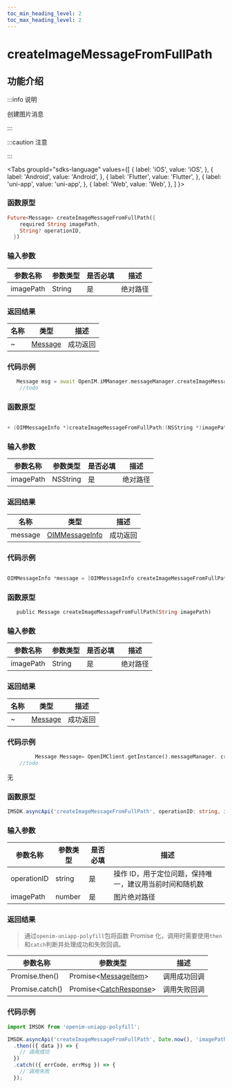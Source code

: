 ```yaml
---
toc_min_heading_level: 2
toc_max_heading_level: 2
---
```


# createImageMessageFromFullPath

## 功能介绍

:::info 说明

创建图片消息

:::

:::caution 注意

:::

<Tabs
groupId="sdks-language"
values={[
{ label: 'iOS', value: 'iOS', },
{ label: 'Android', value: 'Android', },
{ label: 'Flutter', value: 'Flutter', },
{ label: 'uni-app', value: 'uni-app', },
{ label: 'Web', value: 'Web', },
]
}>

<TabItem value="Flutter">

### 函数原型

```dart showLineNumbers
Future<Message> createImageMessageFromFullPath({
    required String imagePath,
    String? operationID,
  })
```

### 输入参数

| 参数名称  | 参数类型 | 是否必填 | 描述     |
| --------- | -------- | -------- | -------- |
| imagePath | String   | 是       | 绝对路径 |

### 返回结果

| 名称 | 类型                                               | 描述     |
| ---- | -------------------------------------------------- | -------- |
| ~    | [Message](docs/sdks/class/message/messageInfo.mdx) | 成功返回 |

### 代码示例

```dart showLineNumbers
   Message msg = await OpenIM.iMManager.messageManager.createImageMessageFromFullPath(imagePath: imagePath);
    //todo

```

</TabItem>

<TabItem value="iOS">

### 函数原型

```swift showLineNumbers

+ (OIMMessageInfo *)createImageMessageFromFullPath:(NSString *)imagePath;

```

### 输入参数

| 参数名称  | 参数类型 | 是否必填 | 描述     |
| --------- | -------- | -------- | -------- |
| imagePath | NSString | 是       | 绝对路径 |

### 返回结果

| 名称    | 类型                                                      | 描述     |
| ------- | --------------------------------------------------------- | -------- |
| message | [OIMMessageInfo](docs/sdks/class/message/messageInfo.mdx) | 成功返回 |

### 代码示例

```swift showLineNumbers

OIMMessageInfo *message = [OIMMessageInfo createImageMessageFromFullPath:@""];

```

</TabItem>

<TabItem value="Android">

### 函数原型

```dart showLineNumbers
   public Message createImageMessageFromFullPath(String imagePath)
```

### 输入参数

| 参数名称  | 参数类型 | 是否必填 | 描述     |
| --------- | -------- | -------- | -------- |
| imagePath | String   | 是       | 绝对路径 |

### 返回结果

| 名称 | 类型                                               | 描述     |
| ---- | -------------------------------------------------- | -------- |
| ~    | [Message](docs/sdks/class/message/messageInfo.mdx) | 成功返回 |

### 代码示例

```dart showLineNumbers
         Message Message= OpenIMClient.getInstance().messageManager. createImageMessageFromFullPath( imagePath);
    //todo

```

</TabItem>

<TabItem value="Web">

无

</TabItem>

<TabItem value="uni-app">

### 函数原型

```ts showLineNumbers
IMSDK.asyncApi('createImageMessageFromFullPath', operationID: string, imagePath: string): Promise<MessageItem>
```

### 输入参数

| 参数名称    | 参数类型 | 是否必填 | 描述                                                    |
| ----------- | -------- | -------- | ------------------------------------------------------- |
| operationID | string   | 是       | 操作 ID，用于定位问题，保持唯一，建议用当前时间和随机数 |
| imagePath   | number   | 是       | 图片绝对路径                                            |

### 返回结果

> 通过`openim-uniapp-polyfill`包将函数 Promise 化，调用时需要使用`then`和`catch`判断并处理成功和失败回调。

| 参数名称        | 参数类型                                                         | 描述         |
| --------------- | ---------------------------------------------------------------- | ------------ |
| Promise.then()  | Promise<[MessageItem](docs/sdks/class/message/messageInfo.mdx)\> | 调用成功回调 |
| Promise.catch() | Promise<[CatchResponse](docs/sdks/class/response.mdx)\>          | 调用失败回调 |

### 代码示例

```js showLineNumbers
import IMSDK from 'openim-uniapp-polyfill';

IMSDK.asyncApi('createImageMessageFromFullPath', Date.now(), 'imagePath')
  .then(({ data }) => {
    // 调用成功
  })
  .catch(({ errCode, errMsg }) => {
    // 调用失败
  });
```

</TabItem>

</Tabs>
